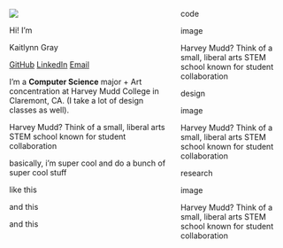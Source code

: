<!-- ---
title: "Kaitlynn Gray"
image: images/headshot-zoomed.JPEG # replace with the link to your headshot
about:
  template: jolla # see additional templates here https://quarto.org/docs/websites/website-about.html
  links:  # add links to your various social profiles
    - icon: linkedin
      text: LinkedIn
      href: https://www.linkedin.com/in/kaitlynn-gray
    - icon: github
      text: Github
      href: https://github.com/Mehnemoi
--- -->

::: {.home}

::::: {.columns}

::: {.column .left-col-home}

::: {.circle-image}
![](images/headshot-zoomed.JPEG)
:::

::: {.medium-text}
Hi! I'm
:::

::: {.big-text}
Kaitlynn Gray
:::

::: {.links}

[GitHub](https://github.com/Mehnemoi) 
[LinkedIn](https://www.linkedin.com/in/kaitlynn-gray) 
[Email](HCD-skin-care/) 

:::

::: {.about-me}
I'm a **Computer Science** major + Art concentration at Harvey Mudd College in Claremont, CA. (I take a lot of design classes as well).
:::

::: {.asides}
Harvey Mudd? Think of a small, liberal arts STEM school known for student collaboration
:::

::: {.about-me}
basically, i'm super cool and do a bunch of super cool stuff

like this

and this

and this
:::

:::

::: {.column .right-col-home}

::: {.home-right-content}

::: {.page-container .p-c-code}


::: {.page-title}

code

:::

::: {.page-image .code}

image

:::

::: {.page-description}

Harvey Mudd? Think of a small, liberal arts STEM school known for student collaboration

:::

:::

::: {.page-container .p-c-design}


::: {.page-title}

design

:::

::: {.page-image .design}

image

:::

::: {.page-description}

Harvey Mudd? Think of a small, liberal arts STEM school known for student collaboration

:::

:::


::: {.page-container .p-c-research}


::: {.page-title}

research

:::

::: {.page-image .research}

image

:::

::: {.page-description}

Harvey Mudd? Think of a small, liberal arts STEM school known for student collaboration

:::

:::



:::

:::

:::::

:::